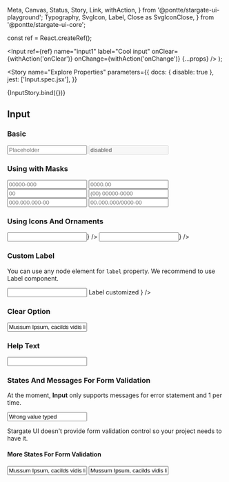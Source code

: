   Meta,
  Canvas,
  Status,
  Story,
  Link,
  withAction,
} from '@pontte/stargate-ui-playground';
  Typography,
  SvgIcon,
  Label,
  Close as SvgIconClose,
} from '@pontte/stargate-ui-core';

const ref = React.createRef();

  <Input
    ref={ref}
    name="input1"
    label="Cool input"
    onClear={withAction('onClear')}
    onChange={withAction('onChange')}
    {...props}
  />
);

<Meta title="Core/Form Elements/Input" component={Input} />

<Story
  name="Explore Properties"
  parameters={{
    docs: { disable: true },
    jest: ['Input.spec.jsx'],
  }}
>
  {InputStory.bind({})}
</Story>

## Input

<Status type="stable" />

### Basic

<Canvas>
  <Input
    ref={ref}
    name="input1"
    label="Default"
    placeholder="Placeholder"
  />
  <Input
    ref={ref}
    name="input2"
    label="Disabled"
    placeholder="Placeholder"
    disabled
    value="disabled"
  />
</Canvas>

### Using with Masks

<Canvas>
  <Input
    ref={ref}
    name="inputcep"
    label="Zipcode Mask"
    placeholder="00000-000"
    mask="zipCode"
  />
  <Input
    ref={ref}
    name="inputcurrency"
    label="Currency Mask"
    placeholder="0000.00"
    mask="currency"
  />
  <Input
    ref={ref}
    name="inputage"
    label="Age Mask"
    placeholder="00"
    mask="age"
  />
  <Input
    ref={ref}
    name="inputphone"
    label="Phone Mask"
    placeholder="(00) 00000-0000"
    mask="phone"
  />
  <Input
    ref={ref}
    name="inputcpf"
    label="Cpf Mask"
    placeholder="000.000.000-00"
    mask="cpf"
  />
  <Input
    ref={ref}
    name="inputcnpj"
    label="Cnpj Mask"
    placeholder="00.000.000/0000-00"
    mask="cnpj"
  />
</Canvas>

### Using Icons And Ornaments

<Canvas>
  <Input
    ref={ref}
    name="input3"
    label="Icon at start of input"
    componentAtStart={<SvgIconClose />}
  />
  <Input
    ref={ref}
    name="input4"
    label="Icon at end of input"
    componentAtEnd={<SvgIconClose />}
  />
</Canvas>

### Custom Label

You can use any node element for `label` property. We recommend to use <Link kind="core-label--page">Label</Link> component.

<Canvas>
  <Input
    ref={ref}
    name="input5"
    label={
      <Label>
        <SvgIconClose />
        Label customized
      </Label>
    }
  />
</Canvas>

### Clear Option

<Canvas>
  <Input
    ref={ref}
    name="input6"
    label="Input with clear option"
    value="Mussum Ipsum, cacilds vidis litro abertis."
    clear
  />
</Canvas>

### Help Text

<Canvas>
  <Input
    ref={ref}
    name="input7"
    label="Input with help text"
    helper="Mussum Ipsum, cacilds vidis litro abertis. Atirei o pau no gatis, per gatis num morreus. Interagi no mé, cursus quis, vehicula ac nisi. Mé faiz elementum girarzis, nisi eros vermeio. Nec orci ornare consequat. Praesent lacinia ultrices consectetur. Sed non ipsum felis."
  />
</Canvas>

### States And Messages For Form Validation

At the moment, **Input** only supports messages for error statement and 1 per time.

<Canvas>
  <Input
    ref={ref}
    name="input8"
    label="Input With Error"
    value="Wrong value typed"
    error
    errorMessage="Mussum Ipsum, cacilds vidis litro abertis."
  />
</Canvas>

Stargate UI doesn't provide form validation control so your project needs to have it.

#### More States For Form Validation

<Canvas>
  <Input
    ref={ref}
    name="input9"
    label="Input with success state"
    value="Mussum Ipsum, cacilds vidis litro abertis."
    color="success"
  />
  <Input
    ref={ref}
    name="input10"
    label="Input with warning state"
    value="Mussum Ipsum, cacilds vidis litro abertis."
    color="warning"
  />
</Canvas>
